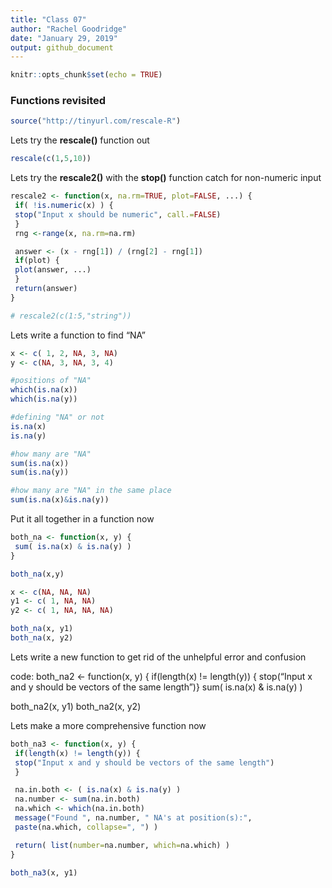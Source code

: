 ```yaml
---
title: "Class 07"
author: "Rachel Goodridge"
date: "January 29, 2019"
output: github_document
---
```


```r
knitr::opts_chunk$set(echo = TRUE)
```

### Functions revisited

```r
source("http://tinyurl.com/rescale-R")
```

Lets try the **rescale()** function out

```r
rescale(c(1,5,10))
```

Lets try the **rescale2()** with the **stop()** function catch for non-numeric input

```r
rescale2 <- function(x, na.rm=TRUE, plot=FALSE, ...) {
 if( !is.numeric(x) ) {
 stop("Input x should be numeric", call.=FALSE)
 }
 rng <-range(x, na.rm=na.rm)

 answer <- (x - rng[1]) / (rng[2] - rng[1])
 if(plot) {
 plot(answer, ...)
 }
 return(answer)
}
```

```r
# rescale2(c(1:5,"string"))
```

Lets write a function to find "NA"

```r
x <- c( 1, 2, NA, 3, NA)
y <- c(NA, 3, NA, 3, 4)

#positions of "NA"
which(is.na(x))
which(is.na(y))

#defining "NA" or not
is.na(x)
is.na(y)

#how many are "NA"
sum(is.na(x))
sum(is.na(y))

#how many are "NA" in the same place
sum(is.na(x)&is.na(y))
```

Put it all together in a function now

```r
both_na <- function(x, y) {
 sum( is.na(x) & is.na(y) )
}

both_na(x,y)
```

```r
x <- c(NA, NA, NA)
y1 <- c( 1, NA, NA)
y2 <- c( 1, NA, NA, NA)

both_na(x, y1)
both_na(x, y2)
```

Lets write a new function to get rid of the unhelpful error and confusion

code:
both_na2 <- function(x, y) {
 if(length(x) != length(y)) {
 stop("Input x and y should be vectors of the same length")}
 sum( is.na(x) & is.na(y) )

both_na2(x, y1)
both_na2(x, y2)

Lets make a more comprehensive function now

```r
both_na3 <- function(x, y) {
 if(length(x) != length(y)) {
 stop("Input x and y should be vectors of the same length")
 }

 na.in.both <- ( is.na(x) & is.na(y) )
 na.number <- sum(na.in.both)
 na.which <- which(na.in.both)
 message("Found ", na.number, " NA's at position(s):",
 paste(na.which, collapse=", ") )

 return( list(number=na.number, which=na.which) )
}

both_na3(x, y1)
```

